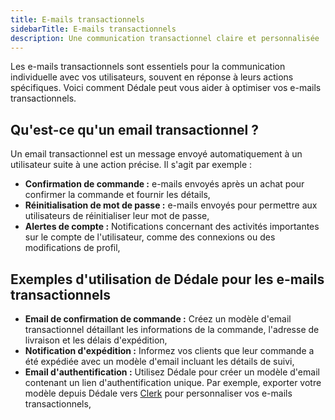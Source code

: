 ```yaml
---
title: E-mails transactionnels
sidebarTitle: E-mails transactionnels
description: Une communication transactionnel claire et personnalisée
---
```


Les e-mails transactionnels sont essentiels pour la communication individuelle avec vos utilisateurs, souvent en réponse à leurs actions spécifiques. Voici comment Dédale peut vous aider à optimiser vos e-mails transactionnels.

## Qu'est-ce qu'un email transactionnel ?

Un email transactionnel est un message envoyé automatiquement à un utilisateur suite à une action précise. Il s'agit par exemple :

- **Confirmation de commande :** e-mails envoyés après un achat pour confirmer la commande et fournir les détails,
- **Réinitialisation de mot de passe :** e-mails envoyés pour permettre aux utilisateurs de réinitialiser leur mot de passe,
- **Alertes de compte :** Notifications concernant des activités importantes sur le compte de l'utilisateur, comme des connexions ou des modifications de profil,

## Exemples d'utilisation de Dédale pour les e-mails transactionnels

- **Email de confirmation de commande :** Créez un modèle d'email transactionnel détaillant les informations de la commande, l'adresse de livraison et les délais d'expédition,
- **Notification d'expédition :** Informez vos clients que leur commande a été expédiée avec un modèle d'email incluant les détails de suivi,
- **Email d'authentification :** Utilisez Dédale pour créer un modèle d'email contenant un lien d'authentification unique. Par exemple, exporter votre modèle depuis Dédale vers [Clerk](/dedale/integrations/clerk) pour personnaliser vos e-mails transactionnels,
